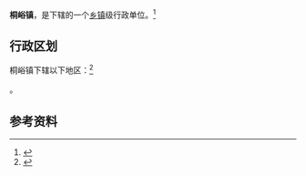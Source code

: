 {{中国乡级行政区
|景观照片文件名 = 
|景观照片描述 = 
|汉语拼音 = 
|其他语言 = 
|其他语言名称 = 
|旧称 = 
|地名出处 = 
|位置图文件名 = 
|位置图描述 = 
|自定义图片= 
|建置时间 = 
|政府驻地 = 
|毗邻 = 
|总面积 = 
|总人口 = 
|总人口年份 = 
|户籍人口 = 
|户籍人口年份 = 
|常住人口 = 
|常住人口年份 = 
|人口密度 = 
|GDP = 
|GDP年份 = 
|邮政编码 = 
|电话区号 = 354
|官方网站 = 
|网站名称 = 
|14/07/22/101/000}}

'''桐峪镇'''，是{{PRC admin/fullname|14/07/22/101/000|3}}下辖的一个[[乡镇|乡镇]]级行政单位。<ref>{{PRC admin/ref sgc|{{PRC admin/parent|14/07/22/101/000}}}}</ref>

== 行政区划 ==

桐峪镇下辖以下地区：<ref>{{PRC admin/ref sgc|14/07/22/101/000}}</ref>

{{PRC admin/children|14/07/22/101/000}}。

== 参考资料 ==

{{reflist}}

{{行政区划小作品}}
{{PRC admin/navcat|14/07/22/101/000}}